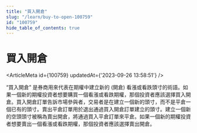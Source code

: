```yaml
---
title: "買入開倉"
slug: "/learn/buy-to-open-100759"
id: "100759"
hide_table_of_contents: true
---
```



# 買入開倉

<ArticleMeta id={100759} updatedAt={'2023-09-26 13:58:51'} />
<div className='border-solid border-b border-t-0 my-4 border-[var(--ifm-color-gray-300)]' />

“買入開倉” 是券商用來代表在期權中建立新的 (開倉) 看漲或看跌頭寸的術語。如果一個新的期權投資者想要購買一個看漲或看跌期權，那個投資者應該選擇買入開倉。買入開倉訂單告訴市場參與者，交易者是在建立一個新的頭寸，而不是平倉一個已有的頭寸。賣出平倉訂單用於退出通過買入開倉訂單建立的頭寸。建立一個新的空頭頭寸被稱為賣出開倉，將通過買入平倉訂單來平倉。如果一個新的期權投資者想要賣出一個看漲或看跌期權，那個投資者應該選擇賣出開倉。
